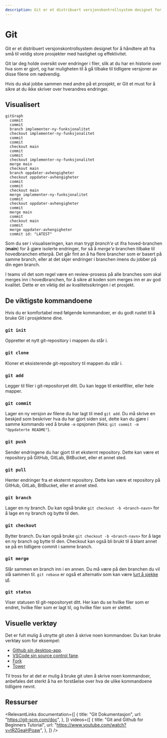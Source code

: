 ```yaml
---
description: Git er et distribuert versjonskontrollsystem designet for å håndtere alt fra små til veldig store prosjekter med hastighet og effektivitet
---
```



# Git

<div
  style={{
    width: 300,
    maxWidth: "100%",
    float: "right",
    margin: "0 0rem 1rem 1rem",
  }}
>
  <GIT style={{ width: "100%", height: "100%" }} />
</div>

Git er et distribuert versjonskontrollsystem designet for å håndtere alt fra små til veldig store prosjekter med hastighet og effektivitet.

Git lar deg holde oversikt over endringer i filer, slik at du har en historie over hva som er gjort, og har muligheten til å gå tilbake til tidligere versjoner av disse filene om nødvendig.

Hvis du skal jobbe sammen med andre på et prosjekt, er Git et must for å sikre at du ikke skriver over hverandres endringer.

## Visualisert

```mermaid
gitGraph
  commit
  commit
  branch implementer-ny-funksjonalitet
  checkout implementer-ny-funksjonalitet
  commit
  commit
  checkout main
  commit
  commit
  checkout implementer-ny-funksjonalitet
  merge main
  checkout main
  branch oppdater-avhengigheter
  checkout oppdater-avhengigheter
  commit
  commit
  checkout main
  merge implementer-ny-funksjonalitet
  commit
  checkout oppdater-avhengigheter
  commit
  merge main
  commit
  checkout main
  commit
  merge oppdater-avhengigheter
  commit id: "LATEST"
```

Som du ser i visualiseringen, kan man trygt _branch'e_ ut ifra hoved-branchen (**main**) for å gjøre isolerte endringer,
for så å _merge'e_ branchen tilbake til hovedbranchen etterpå. Det går fint an å ha flere brancher som er basert på samme branch, eller at det skjer endringer i branchen imens du jobber på din egen branch.

I teams vil det som regel være en review-prosess på alle branches som skal merges inn i hovedbranchen, for å sikre at koden som merges inn er av god kvalitet. Dette er en viktig del av kvalitetssikringen i et prosjekt.

## De viktigste kommandoene

Hvis du er komfortabel med følgende kommandoer, er du godt rustet til å bruke Git i prosjektene dine.

### `git init`

Oppretter et nytt git-repository i mappen du står i.

### `git clone`

Kloner et eksisterende git-repository til mappen du står i.

### `git add`

Legger til filer i git-repositoryet ditt. Du kan legge til enkeltfiler, eller hele mapper.

### `git commit`

Lager en ny versjon av filene du har lagt til med `git add`. Du må skrive en beskjed som beskriver hva du har gjort siden sist, dette kan du gjøre i samme kommando ved å bruke `-m` opsjonen (feks: `git commit -m "Oppdaterte README"`).

### `git push`

Sender endringene du har gjort til et eksternt repository. Dette kan være et repository på GitHub, GitLab, BitBucket, eller et annet sted.

### `git pull`

Henter endringer fra et eksternt repository. Dette kan være et repository på GitHub, GitLab, BitBucket, eller et annet sted.

### `git branch`

Lager en ny branch. Du kan også bruke `git checkout -b <branch-navn>` for å lage en ny branch og bytte til den.

### `git checkout`

Bytter branch. Du kan også bruke `git checkout -b <branch-navn>` for å lage en ny branch og bytte til den. Checkout kan også bli brukt til å blant annet se på en tidligere commit i samme branch. 

### `git merge`

Slår sammen en branch inn i en annen. Du må være på den branchen du vil slå sammen til. `git rebase` er også et alternativ som kan være [lurt å sjekke ut](https://www.atlassian.com/git/tutorials/merging-vs-rebasing).

### `git status`

Viser statusen til git-repositoryet ditt. Her kan du se hvilke filer som er endret, hvilke filer som er lagt til, og hvilke filer som er slettet.

## Visuelle verktøy

Det er fult mulig å utnytte git uten å skrive noen kommandoer. Du kan bruke verktøy som for eksempel:

* [Github sin desktop-app](https://github.com/apps/desktop).
* [VSCode sin source control fane](https://code.visualstudio.com/docs/sourcecontrol/overview).
* [Fork](https://git-fork.com/)
* [Tower](https://www.git-tower.com/mac)


Til tross for at det er mulig å bruke git uten å skrive noen kommandoer, anbefales det sterkt å ha en forståelse over hva de ulike kommandoene tidligere nevnt.

## Ressurser

<RelevantLinks
  documentation={[
    {
      title: "Git Dokumentasjon",
      url: "https://git-scm.com/doc",
    },
  ]}
  videos={[
    {
      title: "Git and Github for Beginners Tutorial",
      url: "https://www.youtube.com/watch?v=tRZGeaHPoaw",
    },
  ]}
/>
